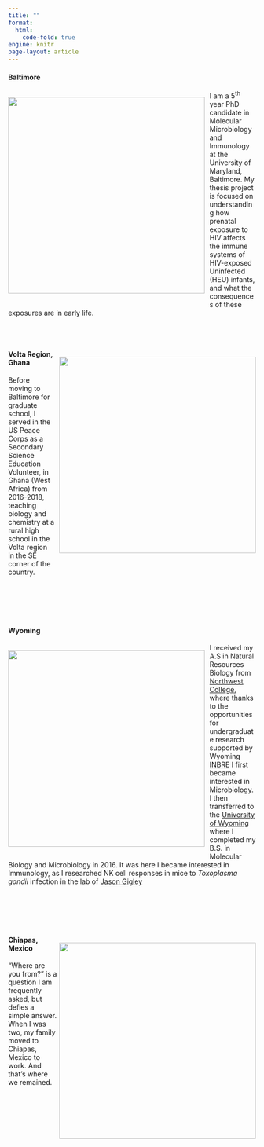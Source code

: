 ```yaml
---
title: ""
format: 
  html: 
    code-fold: true
engine: knitr
page-layout: article
---
```



<p>
<div> 
#### Baltimore
<div style="float: left; padding: 0 10px 0 0;">
![](images/Baltimore.png){width=400}
</div>
I am a 5^th^ year PhD candidate in Molecular Microbiology and Immunology at the University of Maryland, Baltimore. My thesis project is focused on understanding how prenatal exposure to HIV affects the immune systems of HIV-exposed Uninfected (HEU) infants, and what the consequences of these exposures are in early life.

</div>
</p>

<br></br>


<p>
<div> 
<div style="float: right; padding: 0 0 0 10px;">
![](images/Agbagba.jpg){width=400}
</div>
#### Volta Region, Ghana
Before moving to Baltimore for graduate school, I served in the US Peace Corps as a Secondary Science Education Volunteer, in Ghana (West Africa) from 2016-2018, teaching biology and chemistry at a rural high school in the Volta region in the SE corner of the country.
</div>
</p>

<br></br>
<br></br>


<p>
<div> 
#### Wyoming
<div style="float: left; padding: 0 10px 0 0;">
![](images/Wyo.jpg){width=400}
</div>
I received my A.S in Natural Resources Biology from [Northwest College](https://nwc.edu/), where thanks to the opportunities for undergraduate research supported by Wyoming [INBRE](http://www.uwyo.edu/wyominginbre/) I first became interested in Microbiology. I then transferred to the [University of Wyoming](http://www.uwyo.edu/) where I completed my B.S. in Molecular Biology and Microbiology in 2016. It was here I became interested in Immunology, as I researched NK cell responses in mice to *Toxoplasma gondii* infection in the lab of [Jason Gigley](http://www.uwyo.edu/molecbio/faculty-and-staff/jason-gigley/index.html)
</div>
</p>

<br></br>
<br></br>


<p>
<div> 
<div style="float: right; padding: 0 0 0 5px;">
![](images/Palenque.jpg){width=400}
</div>
#### Chiapas, Mexico
"Where are you from?" is a question I am frequently asked, but defies a simple answer. When I was two, my family moved to Chiapas, Mexico to work. And that's where we remained.
</div>
</p>
